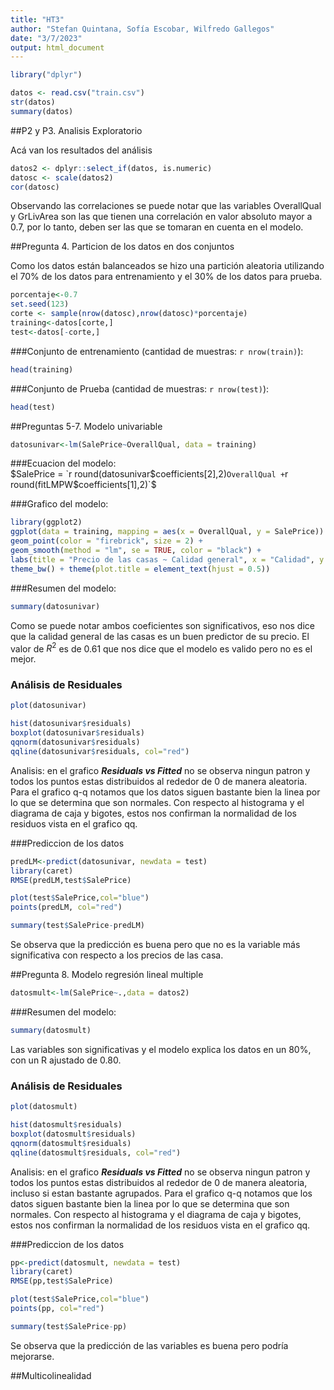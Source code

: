 ---
title: "HT3"
author: "Stefan Quintana, Sofía Escobar, Wilfredo Gallegos"
date: "3/7/2023"
output: html_document
---

```{r, echo=FALSE}
library("dplyr")

datos <- read.csv("train.csv")
str(datos)
summary(datos)

```
##P2 y P3. Analisis Exploratorio

Acá van los resultados del análisis
```{r, echo = FALSE}
datos2 <- dplyr::select_if(datos, is.numeric)
datosc <- scale(datos2)
cor(datosc)
```

Observando las correlaciones se puede notar que las variables OverallQual y GrLivArea son las que tienen una correlación en valor absoluto mayor a 0.7, por lo tanto, deben ser las que se tomaran en cuenta en el modelo.

##Pregunta 4. Particion de los datos en dos conjuntos

Como los datos están balanceados se hizo una partición aleatoria utilizando el 70% de los datos para entrenamiento y el 30% de los datos para prueba.  
```{r}
porcentaje<-0.7
set.seed(123)
corte <- sample(nrow(datosc),nrow(datosc)*porcentaje)
training<-datos[corte,]
test<-datos[-corte,]
```

###Conjunto de entrenamiento (cantidad de muestras: `r nrow(train)`):  
```{r echo=FALSE}
head(training)
```

###Conjunto de Prueba (cantidad de muestras: `r nrow(test)`):  
```{r}
head(test)
```

##Preguntas 5-7. Modelo univariable
```{r}
datosunivar<-lm(SalePrice~OverallQual, data = training)

```

###Ecuacion del modelo:  
$SalePrice = `r round(datosunivar$coefficients[2],2)`OverallQual + `r round(fitLMPW$coefficients[1],2)`$  

###Grafico del modelo:
```{r}
library(ggplot2)
ggplot(data = training, mapping = aes(x = OverallQual, y = SalePrice)) +
geom_point(color = "firebrick", size = 2) +
geom_smooth(method = "lm", se = TRUE, color = "black") +
labs(title = "Precio de las casas ~ Calidad general", x = "Calidad", y = "Precio") +
theme_bw() + theme(plot.title = element_text(hjust = 0.5))
```

###Resumen del modelo:
```{r}
summary(datosunivar)
```

Como se puede notar ambos coeficientes son significativos, eso nos dice que la calidad general de las casas es un buen predictor de su precio. El valor de $R^2$ es de 0.61 que nos dice que el modelo es valido pero no es el mejor.

### Análisis de Residuales  
 
```{r}
plot(datosunivar)
```
```{r}
hist(datosunivar$residuals)
boxplot(datosunivar$residuals)
qqnorm(datosunivar$residuals)
qqline(datosunivar$residuals, col="red")
```

Analisis: en el grafico ***Residuals vs Fitted*** no se observa ningun patron y todos los puntos estas distribuidos al rededor de 0 de manera aleatoria. Para el grafico q-q notamos que los datos siguen bastante bien la linea por lo que se determina que son normales. Con respecto al histograma y el diagrama de caja y bigotes, estos nos confirman la normalidad de los residuos vista en el grafico qq.


###Prediccion de los datos

```{r}
predLM<-predict(datosunivar, newdata = test)
library(caret)
RMSE(predLM,test$SalePrice)
```

```{r}
plot(test$SalePrice,col="blue")
points(predLM, col="red")
```

```{r}
summary(test$SalePrice-predLM)
```
Se observa que la predicción es buena pero que no es la variable más significativa con respecto a los precios de las casa.


##Pregunta 8. Modelo regresión lineal multiple
```{r}
datosmult<-lm(SalePrice~.,data = datos2)
```

###Resumen del modelo:
```{r}
summary(datosmult)
```

Las variables son significativas y el modelo explica los datos en un 80%, con un R ajustado de 0.80. 

### Análisis de Residuales  
 
```{r}
plot(datosmult)

```
```{r}
hist(datosmult$residuals)
boxplot(datosmult$residuals)
qqnorm(datosmult$residuals)
qqline(datosmult$residuals, col="red")
```
Analisis: en el grafico ***Residuals vs Fitted*** no se observa ningun patron y todos los puntos estas distribuidos al rededor de 0 de manera aleatoria, incluso si estan bastante agrupados. Para el grafico q-q notamos que los datos siguen bastante bien la linea por lo que se determina que son normales. Con respecto al histograma y el diagrama de caja y bigotes, estos nos confirman la normalidad de los residuos vista en el grafico qq.



###Prediccion de los datos

```{r}
pp<-predict(datosmult, newdata = test)
library(caret)
RMSE(pp,test$SalePrice)
```

```{r}
plot(test$SalePrice,col="blue")
points(pp, col="red")
```

```{r}
summary(test$SalePrice-pp)
```
Se observa que la predicción de las variables es  buena pero podría mejorarse.

##Multicolinealidad


